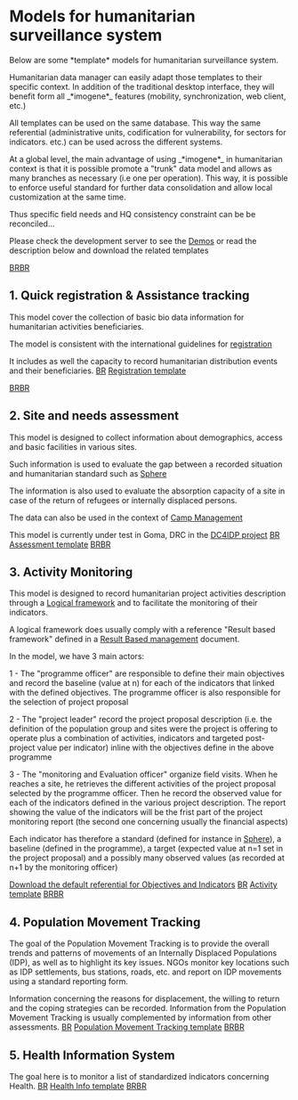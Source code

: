 = Models for humanitarian surveillance system =

Below are some *template* models for humanitarian surveillance system.

Humanitarian data manager can easily adapt those templates to their specific context. In addition of the traditional desktop interface, they will benefit form all _*imogene*_ features (mobility, synchronization, web client, etc.)

All templates can be used on the same database. This way the same referential (administrative units, codification for vulnerability, for sectors for indicators. etc.) can be used across the different systems.

At a global level, the main advantage of using _*imogene*_ in humanitarian context is that it is possible promote a "trunk" data model and allows as many branches as necessary (i.e one per operation). This way, it is possible to enforce useful standard for further data consolidation and allow local customization at the same time. 

Thus specific field needs and HQ consistency constraint can be be reconciled...

Please check the development server to see the [http://dedibox2.cartong.org/tomcat/docs/android.html Demos] or read the description below and download the related templates

[[BR]][[BR]]
== 1. Quick registration & Assistance tracking ==

This model cover the collection of basic bio data information for humanitarian activities beneficiaries. 

The model is consistent with the international guidelines for [http://www.unhcr.org/refworld/pdfid/3f967dc14.pdf registration]

It includes as well the capacity to record humanitarian distribution events and their beneficiaries.
[[BR]]
[http://unhcrro:eizu8Thu@svn.epidefender.org/svn/unhcr/model/UnhcrRegistration/UnhcrRegistration/ Registration template]

[[BR]][[BR]]
== 2. Site and needs assessment ==

This model is designed to collect information about demographics, access and basic facilities in various sites.

Such information is used to evaluate the gap between a recorded situation and humanitarian standard such as [http://www.sphereproject.org/ Sphere]
 
The information is also used to evaluate the absorption capacity of a site in case of the return of refugees or internally displaced persons.

The data can also be used in the context of [http://www.nrc.no/?aid=9380323 Camp Management]

This model is currently under test in Goma, DRC in the [http://www.dc4idp.org/htdocs/modules/mobiledatacollection/ DC4IDP project]
[[BR]]
[http://unhcrro:eizu8Thu@svn.epidefender.org/svn/unhcr/model/UnhcrAssessment/ Assessment template]
[[BR]][[BR]]
== 3. Activity Monitoring ==

This model is designed to record humanitarian project activities description through a [http://en.wikipedia.org/wiki/Logical_framework_approach Logical framework] and to facilitate the monitoring of their indicators.

A logical framework does usually comply with a reference "Result based framework" defined in a [http://www.oecd.org/dataoecd/23/27/35281194.pdf Result Based management] document.

In the model, we have 3 main actors:

1 - The "programme officer" are responsible to define their main objectives and record the baseline (value at n) for each of the indicators that linked with the defined objectives. The programme officer is also responsible for the selection of project proposal

2 - The "project leader" record the project proposal description (i.e. the definition of the population group and sites were the project is offering to operate plus a combination of activities, indicators and targeted post-project value per indicator) inline with the objectives define in the above programme

3 - The "monitoring and Evaluation officer" organize field visits.  When he reaches a site, he retrieves the different activities of the project proposal selected by the programme officer. Then he record the observed value for each of the indicators defined in the various project description. The report showing the value of the indicators will be the frist part of the project monitoring report (the second one concerning usually the financial aspects)

Each indicator has therefore a standard (defined  for instance in [http://www.sphereproject.org/ Sphere]), a baseline (defined in the programme), a target (expected value at n=1 set in the project proposal) and a possibly many observed values (as recorded at n+1 by the monitoring officer)

[http://trac.i-mogene.org/attachment/wiki/User%20experience/Activity_insertdefaultdata.zip Download the default referential for Objectives and Indicators]
[[BR]]
[http://unhcrro:eizu8Thu@svn.epidefender.org/svn/unhcr/model/UnhcrActivityMonitoring/ Activity template]
[[BR]][[BR]]
== 4. Population Movement Tracking ==

The goal of the Population Movement Tracking is to provide the overall trends and patterns of movements of an Internally Displaced Populations (IDP), as well as to highlight its key issues. NGOs monitor key locations such as IDP settlements, bus stations, roads, etc. and report on IDP movements using a standard reporting form.

Information concerning the reasons for displacement, the willing to return and the coping strategies can be recorded.
Information from the Population Movement Tracking is usually complemented by information from other assessments.
[[BR]]
[http://unhcrro:eizu8Thu@svn.epidefender.org/svn/unhcr/model/UnhcrPMT/ Population Movement Tracking template]
[[BR]][[BR]]
== 5. Health Information System ==

The goal here is to monitor a list of standardized indicators concerning Health.
[[BR]]
[http://unhcrro:eizu8Thu@svn.epidefender.org/svn/unhcr/model/UnhcrHealthInfo/ Health Info template]
[[BR]][[BR]]